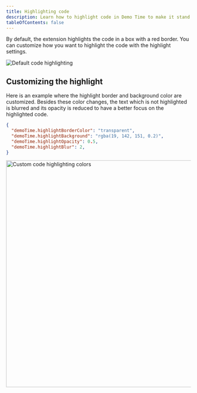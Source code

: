 ```yaml
---
title: Highlighting code
description: Learn how to highlight code in Demo Time to make it stand out in your demos.
tableOfContents: false
---
```




By default, the extension highlights the code in a box with a red border. You can customize how you want to highlight the code with the highlight settings.

<Image class="mx-auto" src={defaultImage} alt="Default code highlighting" />

## Customizing the highlight

Here is an example where the highlight border and background color are customized. Besides these color changes, the text which is not highlighted is blurred and its opacity is reduced to have a better focus on the highlighted code.

```json
{
  "demoTime.highlightBorderColor": "transparent",
  "demoTime.highlightBackground": "rgba(19, 142, 151, 0.2)",
  "demoTime.highlightOpacity": 0.5,
  "demoTime.highlightBlur": 2,
}
```

<Image class="mx-auto" src={customImage} alt="Custom code highlighting colors" width="618" />